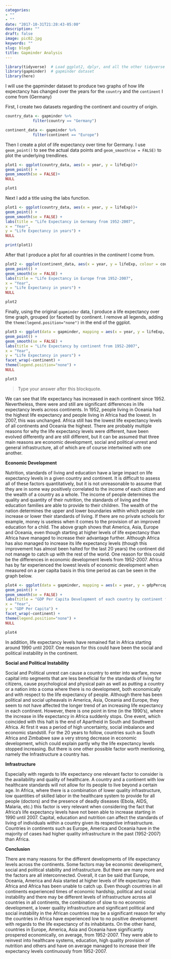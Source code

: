 ```yaml
---
categories:
- ""
- ""
date: "2017-10-31T21:28:43-05:00"
description: ""
draft: false
image: pic02.jpg
keywords: ""
slug: blog6
title: Gapminder Analysis
---
```


```r
library(tidyverse)  # Load ggplot2, dplyr, and all the other tidyverse packages
library(gapminder)  # gapminder dataset
library(here)
```

I will use the gapminder dataset to produce two graphs of how life expectancy has changed over the years for the `country` and the `continent` I come from (Germany)

First, I create two datasets regarding the continent and country of origin.

```r
country_data <- gapminder %>% 
            filter(country == "Germany") 

continent_data <- gapminder %>% 
            filter(continent == "Europe")
```

Then I create a plot of life expectancy over time for Germany. I use  `geom_point()` to see the actual data points and `geom_smooth(se = FALSE)`  to plot the underlying trendlines. 

```r
plot1 <- ggplot(country_data, aes(x = year, y = lifeExp))+
geom_point() +
geom_smooth(se = FALSE)+
NULL 

plot1
```

Next I add a title using the labs function.

```r
plot1 <- ggplot(country_data, aes(x = year, y = lifeExp))+
geom_point() +
geom_smooth(se = FALSE) +
labs(title = "Life Expectancy in Germany from 1952-2007",
x = "Year",
y = "Life Expectancy in years") +
NULL

print(plot1)
```

After that I produce a plot for all countries in the *continent* I come from. 

```r
plot2 <- ggplot(continent_data, aes(x = year, y = lifeExp, colour = country))+
geom_point() + 
geom_smooth(se = FALSE) +
labs(title = "Life Expectancy in Europe from 1952-2007",
x = "Year",
y = "Life Expectancy in years") +
NULL

plot2
```

Finally, using the original `gapminder` data, I produce a life expectancy over time graph, grouped (or faceted) by continent. I remove all legends, adding the `theme(legend.position="none")` in the end of the ggplot.

```r
plot3 <- ggplot(data = gapminder, mapping = aes(x = year, y = lifeExp, colour = continent))+
geom_point() + 
geom_smooth(se = FALSE) + 
labs(title = "Life Expectancy by continent from 1952-2007",
x = "Year",
y = "Life Expectancy in years") +
facet_wrap(~continent) +
theme(legend.position="none") + 
NULL

plot3
```

> Type your answer after this blockquote.

We can see that life expectancy has increased in each continent since 1952. Nevertheless, there were and still are significant differences in life expectancy levels across continents. In 1952, people living in Oceania had the highest life expectancy and people living in Africa had the lowest. In 2007, this was unchanged. Africa still has the lowest life expectancy levels of all continents and Oceania the highest. There are probably multiple reasons for why the life expectancy levels were different, have been evolved differently and are still different, but it can be assumed that three main reasons are economic development, social and political unrest and general infrastructure, all of which are of course intertwined with one another.

**Economic Development**

Nutrition, standards of living and education have a large impact on life expectancy levels in a given country and continent. It is difficult to assess all of these factors quantitatively, but it is not unreasonable to assume that they are in some way positively correlated to the income of each citizen and the wealth of a country as a whole. The income of people determines the quality and quantity of their nutrition, the standards of living and the education families are able to provide to their children. The wealth of the nation determines the upper and lower boundaries within which people can increase or lower their standards of living. If there are no private schools for example, money is useless when it comes to the provision of an improved education for a child. The above graph shows that America, Asia, Europe and Oceania, even though starting at higher levels of life expectancy than Africa have managed to increase their advantage further. Although Africa has also managed to increase its life expectancy levels (though this improvement has almost been halted for the last 20 years) the continent did not manage to catch up with the rest of the world. One reason for this could be the differences in economic development levels from 1952-2007. Africa has by far experienced the lowest levels of economic development when measured on a per capita basis in this time period as can be seen in the graph below. 

```r
plot4 <- ggplot(data = gapminder, mapping = aes(x = year, y = gdpPercap, colour = continent))+
geom_point() + 
geom_smooth(se = FALSE) + 
labs(title = "GDP Per Capita Development of each country by continent from 1952-2007",
x = "Year",
y = "GDP Per Capita") +
facet_wrap(~continent) +
theme(legend.position="none") + 
NULL

plot4
```

In addition, life expectancy levels have remained flat in Africa starting around 1990 until 2007. One reason for this could have been the social and political instability in the continent.

**Social and Political Instability**

Social and Political unrest can cause a country to enter into warfare, move capital into segments that are less beneficial for the standards of living for citizens, cause psychological and physical pain as well as putting a country or a nation into a coma where there is no development, both economically and with respect to the life expectancy of people. Although there has been political and social upheavals in America, Asia, Oceania and Europe, they seem to not have affected the longer trend of an increasing life expectancy in each continent. However, there is one point in time (in the 1990's), where the increase in life expectancy in Africa suddenly stops. One event, which coincided with this halt is the end of Apartheid in South and Southwest Africa. At first it was a period of high uncertainty, social imbalance and economic standstill. For the 20 years to follow, countries such as South Africa and Zimbabwe saw a very strong decrease in economic development, which could explain partly why the life expectancy levels stopped increasing. But there is one other possible factor worth mentioning, namely the Infrastructure a country has. 

**Infrastructure**

Especially with regards to life expectancy one relevant factor to consider is the availability and quality of healthcare. A country and a continent with low healthcare standards will not allow for its people to live beyond a certain age. In Africa, where there is a combination of lower quality infrastructure, low quantities of skilled labor in the healthcare system to provide for all people (doctors) and the presence of deadly diseases (Ebola, AIDS, Malaria, etc.) this factor is very relevant when considering the fact that Africa's life expectancy levels have not been able to increase starting in 1990 until 2007. Capital, education and nutrition can affect the standards of living of individuals within a country given its respective infrastructure. Countries in continents such as Europe, America and Oceania have in the majority of cases had higher quality infrastructure in the past (1952-2007) than Africa. 

**Conclusion**

There are many reasons for the different developments of life expectancy levels across the continents. Some factors may be economic development, social and political stability and infrastructure. But there are many more and the factors are all interconnected. Overall, it can be said that Europe, Oceania, America and Asia started at higher levels of life expectancy than Africa and Africa has been unable to catch up. Even though countries in all continents experienced times of economic hardship, political and social instability and there may be different levels of infrastructure across all countries in all continents, the combination of slow to no economic development, a lower quality infrastructure and significant political and social instability in the African countries may be a significant reason for why the countries in Africa have experienced low to no positive development with regards to the life expectancy of its inhabitants. On the other hand, countries in Europe, America, Asia and Oceania have significantly prospered economically, on average, from 1952-2007. They were able to reinvest into healthcare systems, education, high quality provision of nutrition and others and have on average managed to increase their life expectancy levels continuously from 1952-2007.  